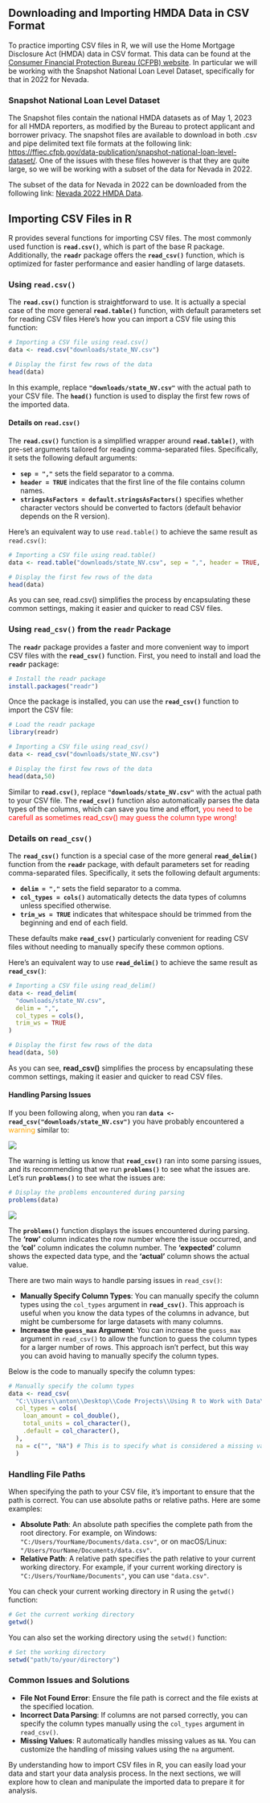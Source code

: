## Downloading and Importing HMDA Data in CSV Format

To practice importing CSV files in R, we will use the Home Mortgage Disclosure Act (HMDA) data in CSV format. This data can be found at the [Consumer Financial Protection Bureau (CFPB) website](https://ffiec.cfpb.gov/). In particular we will be working with the Snapshot National Loan Level Dataset, specifically for that in 2022 for Nevada.

### Snapshot National Loan Level Dataset {#snapshot-national-loan-level-dataset}

The Snapshot files contain the national HMDA datasets as of May 1, 2023 for all HMDA reporters, as modified by the Bureau to protect applicant and borrower privacy. The snapshot files are available to download in both .csv and pipe delimited text file formats at the following link: <https://ffiec.cfpb.gov/data-publication/snapshot-national-loan-level-dataset/>. One of the issues with these files however is that they are quite large, so we will be working with a subset of the data for Nevada in 2022.

The subset of the data for Nevada in 2022 can be downloaded from the following link: [Nevada 2022 HMDA Data](https://ffiec.cfpb.gov/v2/data-browser-api/view/csv?states=NV&years=2022).

## Importing CSV Files in R

R provides several functions for importing CSV files. The most commonly used function is **`read.csv()`**, which is part of the base R package. Additionally, the **`readr`** package offers the **`read_csv()`** function, which is optimized for faster performance and easier handling of large datasets.

### Using `read.csv()`

The **`read.csv()`** function is straightforward to use. It is actually a special case of the more general **`read.table()`** function, with default parameters set for reading CSV files Here’s how you can import a CSV file using this function:

``` r
# Importing a CSV file using read.csv()
data <- read.csv("downloads/state_NV.csv")

# Display the first few rows of the data
head(data)
```

In this example, replace **`"downloads/state_NV.csv"`** with the actual path to your CSV file. The **`head()`** function is used to display the first few rows of the imported data.

#### Details on `read.csv()` {-}

The **`read.csv()`** function is a simplified wrapper around **`read.table()`**, with pre-set arguments tailored for reading comma-separated files. Specifically, it sets the following default arguments:

- **`sep = ","`** sets the field separator to a comma.
- **`header = TRUE`** indicates that the first line of the file contains column names.
- **`stringsAsFactors = default.stringsAsFactors()`** specifies whether character vectors should be converted to factors (default behavior depends on the R version).

Here's an equivalent way to use `read.table()` to achieve the same result as `read.csv()`:

```r
# Importing a CSV file using read.table()
data <- read.table("downloads/state_NV.csv", sep = ",", header = TRUE, stringsAsFactors = FALSE)

# Display the first few rows of the data
head(data)

```
As you can see, read.csv() simplifies the process by encapsulating these common settings, making it easier and quicker to read CSV files.

### Using `read_csv()` from the `readr` Package

The **`readr`** package provides a faster and more convenient way to import CSV files with the **`read_csv()`** function. First, you need to install and load the **`readr`** package:

``` r
# Install the readr package
install.packages("readr")
```

Once the package is installed, you can use the **`read_csv()`** function to import the CSV file:

``` r
# Load the readr package
library(readr)

# Importing a CSV file using read_csv()
data <- read_csv("downloads/state_NV.csv")

# Display the first few rows of the data
head(data,50)
```

Similar to **`read.csv()`**, replace **`"downloads/state_NV.csv"`** with the actual path to your CSV file. The **`read_csv()`** function also automatically parses the data types of the columns, which can save you time and effort, [you need to be carefull as sometimes read_csv() may guess the column type wrong!]{style="color:red;"}

### Details on `read_csv()` {-}

The **`read_csv()`** function is a special case of the more general **`read_delim()`** function from the **`readr`** package, with default parameters set for reading comma-separated files. Specifically, it sets the following default arguments:

- **`delim = ","`** sets the field separator to a comma.
- **`col_types = cols()`** automatically detects the data types of columns unless specified otherwise.
- **`trim_ws = TRUE`** indicates that whitespace should be trimmed from the beginning and end of each field.

These defaults make **`read_csv()`** particularly convenient for reading CSV files without needing to manually specify these common options.

Here's an equivalent way to use **`read_delim()`** to achieve the same result as **`read_csv()`**:

```r
# Importing a CSV file using read_delim()
data <- read_delim(
  "downloads/state_NV.csv",
  delim = ",",
  col_types = cols(),
  trim_ws = TRUE
)

# Display the first few rows of the data
head(data, 50)
```
As you can see, **read_csv()** simplifies the process by encapsulating these common settings, making it easier and quicker to read CSV files.

#### Handling Parsing Issues

If you been following along, when you ran **`data <- read_csv("downloads/state_NV.csv")`** you have probably encountered a [warning]{style="color:orange"} similar to:

![](images/clipboard-3586307356.png)

The warning is letting us know that **`read_csv()`** ran into some parsing issues, and its recommending that we run **`problems()`** to see what the issues are. Let's run **`problems()`** to see what the issues are:

``` r
# Display the problems encountered during parsing
problems(data)
```
![](images/clipboard-1927136276.png)

The **`problems()`** function displays the issues encountered during parsing. The **'row'** column indicates the row number where the issue occurred, and the **'col'** column indicates the column number. The **'expected'** column shows the expected data type, and the **'actual'** column shows the actual value.

There are two main ways to handle parsing issues in `read_csv()`:

-   **Manually Specify Column Types**: You can manually specify the column types using the `col_types` argument in **`read_csv()`**. This approach is useful when you know the data types of the columns in advance, but might be cumbersome for large datasets with many columns.
-   **Increase the `guess_max` Argument**: You can increase the `guess_max` argument in `read_csv()` to allow the function to guess the column types for a larger number of rows. This approach isn't perfect, but this way you can avoid having to manually specify the column types.

Below is the code to manually specify the column types:
``` r
# Manually specify the column types
data <- read_csv(
  "C:\\Users\\anton\\Desktop\\Code Projects\\Using R to Work with Data\\downloads\\state_NV.csv",
  col_types = cols(
    loan_amount = col_double(),
    total_units = col_character(),
    .default = col_character(),
  ),
  na = c("", "NA") # This is to specify what is considered a missing value
  )
```



### Handling File Paths

When specifying the path to your CSV file, it's important to ensure that the path is correct. You can use absolute paths or relative paths. Here are some examples:

-   **Absolute Path**: An absolute path specifies the complete path from the root directory. For example, on Windows: `"C:/Users/YourName/Documents/data.csv"`, or on macOS/Linux: `"/Users/YourName/Documents/data.csv"`.
-   **Relative Path**: A relative path specifies the path relative to your current working directory. For example, if your current working directory is `"C:/Users/YourName/Documents"`, you can use `"data.csv"`.

You can check your current working directory in R using the `getwd()` function:

``` r
# Get the current working directory
getwd()
```

You can also set the working directory using the `setwd()` function:

``` r
# Set the working directory
setwd("path/to/your/directory")
```

### Common Issues and Solutions

-   **File Not Found Error**: Ensure the file path is correct and the file exists at the specified location.
-   **Incorrect Data Parsing**: If columns are not parsed correctly, you can specify the column types manually using the `col_types` argument in `read_csv()`.
-   **Missing Values**: R automatically handles missing values as `NA`. You can customize the handling of missing values using the `na` argument.

By understanding how to import CSV files in R, you can easily load your data and start your data analysis process. In the next sections, we will explore how to clean and manipulate the imported data to prepare it for analysis.

\newpage